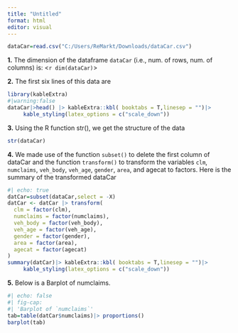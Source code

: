 ```yaml
---
title: "Untitled"
format: html
editor: visual
---
```


```r
dataCar=read.csv("C:/Users/ReMarkt/Downloads/dataCar.csv")
```

**1.** The dimension of the dataframe `dataCar` (i.e., num. of rows, num. of columns) is: \<`r dim(dataCar)`\>

**2.** The first six lines of this data are

```r
library(kableExtra)
#|warning:false
dataCar|>head() |> kableExtra::kbl( booktabs = T,linesep = "")|> 
     kable_styling(latex_options = c("scale_down"))

```

**3.** Using the R function str(), we get the structure of the data

```r
str(dataCar)
```

**4.** We made use of the function `subset()` to delete the first column of dataCar and the function `transform()` to transform the variables `clm`, `numclaims`, `veh_body`, `veh_age`, `gender`, `area`, and agecat to factors. Here is the summary of the transformed dataCar

```r
#| echo: true
datCar=subset(dataCar,select = -X)
datCar <- datCar |> transform(
  clm = factor(clm),
  numclaims = factor(numclaims),
  veh_body = factor(veh_body),
  veh_age = factor(veh_age),
  gender = factor(gender),
  area = factor(area),
  agecat = factor(agecat)
)
summary(datCar)|> kableExtra::kbl( booktabs = T,linesep = "")|> 
     kable_styling(latex_options = c("scale_down"))

```

**5.** Below is a Barplot of numclaims.

```r
#| echo: false
#| fig-cap:
#| 'Barplot of `numclaims`'
tab=table(datCar$numclaims)|> proportions()
barplot(tab)
```

